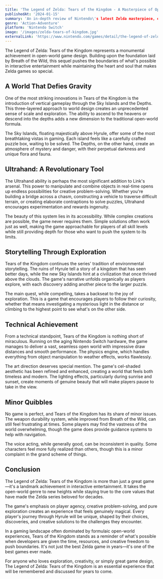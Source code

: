 ```yaml
---
title: 'The Legend of Zelda: Tears of the Kingdom - A Masterpiece of Open-World Design'
publishedAt: '2024-01-15'
summary: 'An in-depth review of Nintendo\'s latest Zelda masterpiece, exploring its innovative mechanics and vast open world.'
genre: 'Action-Adventure'
platform: 'Nintendo Switch'
image: '/images/zelda-tears-of-kingdom.jpg'
externalLink: 'https://www.nintendo.com/games/detail/the-legend-of-zelda-tears-of-the-kingdom-switch/'
---
```


The Legend of Zelda: Tears of the Kingdom represents a monumental achievement in open-world game design. Building upon the foundation laid by Breath of the Wild, this sequel pushes the boundaries of what's possible in interactive entertainment while maintaining the heart and soul that makes Zelda games so special.

## A World That Defies Gravity

One of the most striking innovations in Tears of the Kingdom is the introduction of vertical gameplay through the Sky Islands and the Depths. This three-layered approach to world design creates an unprecedented sense of scale and exploration. The ability to ascend to the heavens or descend into the depths adds a new dimension to the traditional open-world formula.

The Sky Islands, floating majestically above Hyrule, offer some of the most breathtaking vistas in gaming. Each island feels like a carefully crafted puzzle box, waiting to be solved. The Depths, on the other hand, create an atmosphere of mystery and danger, with their perpetual darkness and unique flora and fauna.

## Ultrahand: A Revolutionary Tool

The Ultrahand ability is perhaps the most significant addition to Link's arsenal. This power to manipulate and combine objects in real-time opens up endless possibilities for creative problem-solving. Whether you're building a bridge across a chasm, constructing a vehicle to traverse difficult terrain, or creating elaborate contraptions to solve puzzles, Ultrahand encourages experimentation and rewards ingenuity.

The beauty of this system lies in its accessibility. While complex creations are possible, the game never requires them. Simple solutions often work just as well, making the game approachable for players of all skill levels while still providing depth for those who want to push the system to its limits.

## Storytelling Through Exploration

Tears of the Kingdom continues the series' tradition of environmental storytelling. The ruins of Hyrule tell a story of a kingdom that has seen better days, while the new Sky Islands hint at a civilization that once thrived above the clouds. The game's narrative unfolds organically as players explore, with each discovery adding another piece to the larger puzzle.

The main quest, while compelling, takes a backseat to the joy of exploration. This is a game that encourages players to follow their curiosity, whether that means investigating a mysterious light in the distance or climbing to the highest point to see what's on the other side.

## Technical Achievement

From a technical standpoint, Tears of the Kingdom is nothing short of miraculous. Running on the aging Nintendo Switch hardware, the game manages to deliver a vast, seamless open world with impressive draw distances and smooth performance. The physics engine, which handles everything from object manipulation to weather effects, works flawlessly.

The art direction deserves special mention. The game's cel-shaded aesthetic has been refined and enhanced, creating a world that feels both timeless and modern. The lighting effects, particularly during sunrise and sunset, create moments of genuine beauty that will make players pause to take in the view.

## Minor Quibbles

No game is perfect, and Tears of the Kingdom has its share of minor issues. The weapon durability system, while improved from Breath of the Wild, can still feel frustrating at times. Some players may find the vastness of the world overwhelming, though the game does provide guidance systems to help with navigation.

The voice acting, while generally good, can be inconsistent in quality. Some characters feel more fully realized than others, though this is a minor complaint in the grand scheme of things.

## Conclusion

The Legend of Zelda: Tears of the Kingdom is more than just a great game—it's a landmark achievement in interactive entertainment. It takes the open-world genre to new heights while staying true to the core values that have made the Zelda series beloved for decades.

The game's emphasis on player agency, creative problem-solving, and pure exploration creates an experience that feels genuinely magical. Every player's journey through Hyrule will be unique, shaped by their choices, discoveries, and creative solutions to the challenges they encounter.

In a gaming landscape often dominated by formulaic open-world experiences, Tears of the Kingdom stands as a reminder of what's possible when developers are given the time, resources, and creative freedom to push boundaries. It's not just the best Zelda game in years—it's one of the best games ever made.

For anyone who loves exploration, creativity, or simply great game design, The Legend of Zelda: Tears of the Kingdom is an essential experience that will be remembered and discussed for years to come. 